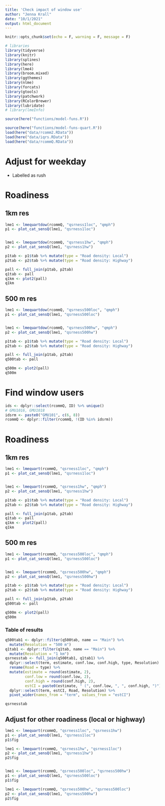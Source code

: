 ```yaml
---
title: 'Check impact of window use'
author: "Jenna Krall"
date: "10/1/2021"
output: html_document
---
```


```r
knitr::opts_chunk$set(echo = F, warning = F, message = F)
```

```r
# libraries
library(tidyverse)
library(knitr)
library(splines)
library(here)
library(lme4)
library(broom.mixed)
library(ggthemes)
library(nlme)
library(forcats)
library(gtools)
library(patchwork)
library(RColorBrewer)
library(lubridate)
# library(lmeInfo)

source(here("functions/model-funs.R"))

source(here("functions/model-funs-quart.R"))
load(here("data/rcomm2.RData"))
load(here("data/iqrs.RData"))
load(here("data/rcommQ.RData"))
```




# Adjust for weekday

- Labelled as rush

# Roadiness


## 1km res

```r
lme1 <- lmequartdow(rcommQ, "qsrness1loc", "qmph")
p1 <- plot_cat_sensQ(lme1, "qsrness1loc")


lme1 <- lmequartdow(rcommQ, "qsrness1hw", "qmph")
p2 <- plot_cat_sensQ(lme1, "qsrness1hw")

p1tab <- p1$tab %>% mutate(type = "Road density: Local")
p2tab <- p2$tab %>% mutate(type = "Road density: Highway")

pall <- full_join(p1tab, p2tab)
q1tab <- pall
q1km <- plot2(pall)
q1km

```



## 500 m res

```r
lme1 <- lmequartdow(rcommQ, "qsrness500loc", "qmph")
p1 <- plot_cat_sensQ(lme1, "qsrness500loc")


lme1 <- lmequartdow(rcommQ, "qsrness500hw", "qmph")
p2 <- plot_cat_sensQ(lme1, "qsrness500hw")

p1tab <- p1$tab %>% mutate(type = "Road density: Local")
p2tab <- p2$tab %>% mutate(type = "Road density: Highway")

pall <- full_join(p1tab, p2tab)
q500tab <- pall

q500m <- plot2(pall)
q500m

```














# Find window users

```r
ids <- dplyr::select(rcommQ, ID) %>% unique()
# GMU1016, GMU1018
idsrm <- paste0("GMU101", c(6, 8))
rcommQ <- dplyr::filter(rcommQ, !(ID %in% idsrm))
```

# Roadiness


## 1km res

```r
lme1 <- lmequart(rcommQ, "qsrness1loc", "qmph")
p1 <- plot_cat_sensQ(lme1, "qsrness1loc")


lme1 <- lmequart(rcommQ, "qsrness1hw", "qmph")
p2 <- plot_cat_sensQ(lme1, "qsrness1hw")

p1tab <- p1$tab %>% mutate(type = "Road density: Local")
p2tab <- p2$tab %>% mutate(type = "Road density: Highway")

pall <- full_join(p1tab, p2tab)
q1tab <- pall
q1km <- plot2(pall)
q1km

```



## 500 m res

```r
lme1 <- lmequart(rcommQ, "qsrness500loc", "qmph")
p1 <- plot_cat_sensQ(lme1, "qsrness500loc")


lme1 <- lmequart(rcommQ, "qsrness500hw", "qmph")
p2 <- plot_cat_sensQ(lme1, "qsrness500hw")

p1tab <- p1$tab %>% mutate(type = "Road density: Local")
p2tab <- p2$tab %>% mutate(type = "Road density: Highway")

pall <- full_join(p1tab, p2tab)
q500tab <- pall

q500m <- plot2(pall)
q500m

```


### Table of results

```r
q500tab1 <- dplyr::filter(q500tab, name == "Main") %>%
  mutate(Resolution = "500 m")
q1tab1 <- dplyr::filter(q1tab, name == "Main") %>%
  mutate(Resolution = "1 km")
qsrnesstab <- full_join(q500tab1, q1tab1) %>%
  dplyr::select(term, estimate, conf.low, conf.high, type, Resolution) %>%
  rename(Road = type) %>%
  mutate(estimate = round(estimate, 2),
         conf.low = round(conf.low, 2),
         conf.high = round(conf.high, 2),
         estCI = paste0(estimate, " (", conf.low, ", ", conf.high, ")")) %>%
  dplyr::select(term, estCI, Road, Resolution) %>%
  pivot_wider(names_from = "term", values_from = "estCI") 

qsrnesstab
```

## Adjust for other roadiness (local or highway)

```r
lme1 <- lmequart(rcommQ, "qsrness1loc", "qsrness1hw")
p1 <- plot_cat_sensQ(lme1, "qsrness1loc")
p1$fig

lme1 <- lmequart(rcommQ, "qsrness1hw", "qsrness1loc")
p2 <- plot_cat_sensQ(lme1, "qsrness1hw")
p2$fig


lme1 <- lmequart(rcommQ, "qsrness500loc", "qsrness500hw")
p1 <- plot_cat_sensQ(lme1, "qsrness500loc")
p1$fig

lme1 <- lmequart(rcommQ, "qsrness500hw", "qsrness500loc")
p2 <- plot_cat_sensQ(lme1, "qsrness500hw")
p2$fig

```





